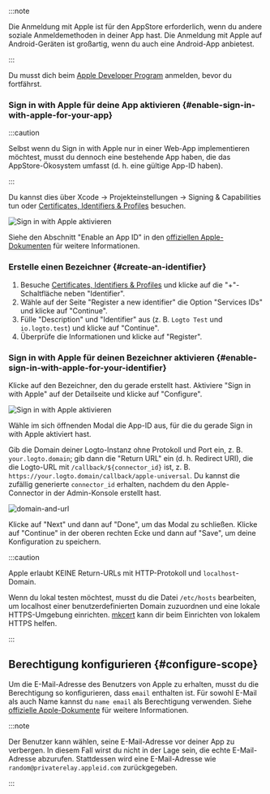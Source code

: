 :::note

Die Anmeldung mit Apple ist für den AppStore erforderlich, wenn du andere soziale Anmeldemethoden in deiner App hast. Die Anmeldung mit Apple auf Android-Geräten ist großartig, wenn du auch eine Android-App anbietest.

:::

Du musst dich beim [Apple Developer Program](https://developer.apple.com/programs/) anmelden, bevor du fortfährst.

### Sign in with Apple für deine App aktivieren \{#enable-sign-in-with-apple-for-your-app}

:::caution

Selbst wenn du Sign in with Apple nur in einer Web-App implementieren möchtest, musst du dennoch eine bestehende App haben, die das AppStore-Ökosystem umfasst (d. h. eine gültige App-ID haben).

:::

Du kannst dies über Xcode -> Projekteinstellungen -> Signing & Capabilities tun oder [Certificates, Identifiers & Profiles](https://developer.apple.com/account/resources/identifiers/list/bundleId) besuchen.

![Sign in with Apple aktivieren](./assets/enable-sign-in-with-apple-in-xcode.png)

Siehe den Abschnitt "Enable an App ID" in den [offiziellen Apple-Dokumenten](https://developer.apple.com/documentation/sign_in_with_apple/configuring_your_environment_for_sign_in_with_apple) für weitere Informationen.

### Erstelle einen Bezeichner \{#create-an-identifier}

1. Besuche [Certificates, Identifiers & Profiles](https://developer.apple.com/account/resources/identifiers/list/serviceId) und klicke auf die "+"-Schaltfläche neben "Identifier".
2. Wähle auf der Seite "Register a new identifier" die Option "Services IDs" und klicke auf "Continue".
3. Fülle "Description" und "Identifier" aus (z. B. `Logto Test` und `io.logto.test`) und klicke auf "Continue".
4. Überprüfe die Informationen und klicke auf "Register".

### Sign in with Apple für deinen Bezeichner aktivieren \{#enable-sign-in-with-apple-for-your-identifier}

Klicke auf den Bezeichner, den du gerade erstellt hast. Aktiviere "Sign in with Apple" auf der Detailseite und klicke auf "Configure".

![Sign in with Apple aktivieren](./assets/enable-sign-in-with-apple.png)

Wähle im sich öffnenden Modal die App-ID aus, für die du gerade Sign in with Apple aktiviert hast.

Gib die Domain deiner Logto-Instanz ohne Protokoll und Port ein, z. B. `your.logto.domain`; gib dann die "Return URL" ein (d. h. Redirect URI), die die Logto-URL mit `/callback/${connector_id}` ist, z. B. `https://your.logto.domain/callback/apple-universal`. Du kannst die zufällig generierte `connector_id` erhalten, nachdem du den Apple-Connector in der Admin-Konsole erstellt hast.

![domain-and-url](./assets/domain-and-url.png)

Klicke auf "Next" und dann auf "Done", um das Modal zu schließen. Klicke auf "Continue" in der oberen rechten Ecke und dann auf "Save", um deine Konfiguration zu speichern.

:::caution

Apple erlaubt KEINE Return-URLs mit HTTP-Protokoll und `localhost`-Domain.

Wenn du lokal testen möchtest, musst du die Datei `/etc/hosts` bearbeiten, um localhost einer benutzerdefinierten Domain zuzuordnen und eine lokale HTTPS-Umgebung einrichten. [mkcert](https://github.com/FiloSottile/mkcert) kann dir beim Einrichten von lokalem HTTPS helfen.

:::

## Berechtigung konfigurieren \{#configure-scope}

Um die E-Mail-Adresse des Benutzers von Apple zu erhalten, musst du die Berechtigung so konfigurieren, dass `email` enthalten ist. Für sowohl E-Mail als auch Name kannst du `name email` als Berechtigung verwenden. Siehe [offizielle Apple-Dokumente](https://developer.apple.com/documentation/sign_in_with_apple/sign_in_with_apple_js/incorporating_sign_in_with_apple_into_other_platforms#3332113) für weitere Informationen.

:::note

Der Benutzer kann wählen, seine E-Mail-Adresse vor deiner App zu verbergen. In diesem Fall wirst du nicht in der Lage sein, die echte E-Mail-Adresse abzurufen. Stattdessen wird eine E-Mail-Adresse wie `random@privaterelay.appleid.com` zurückgegeben.

:::
